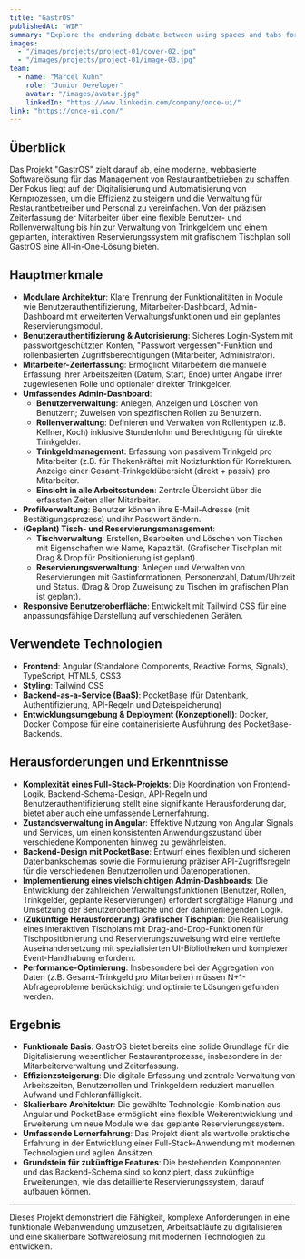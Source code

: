 ```yaml
---
title: "GastrOS"
publishedAt: "WIP"
summary: "Explore the enduring debate between using spaces and tabs for code indentation, and why this choice matters more than you might think."
images:
  - "/images/projects/project-01/cover-02.jpg"
  - "/images/projects/project-01/image-03.jpg"
team:
  - name: "Marcel Kuhn"
    role: "Junior Developer"
    avatar: "/images/avatar.jpg"
    linkedIn: "https://www.linkedin.com/company/once-ui/"
link: "https://once-ui.com/"
---
```


## Überblick

Das Projekt "GastrOS" zielt darauf ab, eine moderne, webbasierte Softwarelösung für das Management von Restaurantbetrieben zu schaffen. Der Fokus liegt auf der Digitalisierung und Automatisierung von Kernprozessen, um die Effizienz zu steigern und die Verwaltung für Restaurantbetreiber und Personal zu vereinfachen. Von der präzisen Zeiterfassung der Mitarbeiter über eine flexible Benutzer- und Rollenverwaltung bis hin zur Verwaltung von Trinkgeldern und einem geplanten, interaktiven Reservierungssystem mit grafischem Tischplan soll GastrOS eine All-in-One-Lösung bieten.

## Hauptmerkmale

* **Modulare Architektur**: Klare Trennung der Funktionalitäten in Module wie Benutzerauthentifizierung, Mitarbeiter-Dashboard, Admin-Dashboard mit erweiterten Verwaltungsfunktionen und ein geplantes Reservierungsmodul.
* **Benutzerauthentifizierung & Autorisierung**: Sicheres Login-System mit passwortgeschützten Konten, "Passwort vergessen"-Funktion und rollenbasierten Zugriffsberechtigungen (Mitarbeiter, Administrator).
* **Mitarbeiter-Zeiterfassung**: Ermöglicht Mitarbeitern die manuelle Erfassung ihrer Arbeitszeiten (Datum, Start, Ende) unter Angabe ihrer zugewiesenen Rolle und optionaler direkter Trinkgelder.
* **Umfassendes Admin-Dashboard**:
    * **Benutzerverwaltung**: Anlegen, Anzeigen und Löschen von Benutzern; Zuweisen von spezifischen Rollen zu Benutzern.
    * **Rollenverwaltung**: Definieren und Verwalten von Rollentypen (z.B. Kellner, Koch) inklusive Stundenlohn und Berechtigung für direkte Trinkgelder.
    * **Trinkgeldmanagement**: Erfassung von passivem Trinkgeld pro Mitarbeiter (z.B. für Thekenkräfte) mit Notizfunktion für Korrekturen. Anzeige einer Gesamt-Trinkgeldübersicht (direkt + passiv) pro Mitarbeiter.
    * **Einsicht in alle Arbeitsstunden**: Zentrale Übersicht über die erfassten Zeiten aller Mitarbeiter.
* **Profilverwaltung**: Benutzer können ihre E-Mail-Adresse (mit Bestätigungsprozess) und ihr Passwort ändern.
* **(Geplant) Tisch- und Reservierungsmanagement**:
    * **Tischverwaltung**: Erstellen, Bearbeiten und Löschen von Tischen mit Eigenschaften wie Name, Kapazität. (Grafischer Tischplan mit Drag & Drop für Positionierung ist geplant).
    * **Reservierungsverwaltung**: Anlegen und Verwalten von Reservierungen mit Gastinformationen, Personenzahl, Datum/Uhrzeit und Status. (Drag & Drop Zuweisung zu Tischen im grafischen Plan ist geplant).
* **Responsive Benutzeroberfläche**: Entwickelt mit Tailwind CSS für eine anpassungsfähige Darstellung auf verschiedenen Geräten.

## Verwendete Technologien

* **Frontend**: Angular (Standalone Components, Reactive Forms, Signals), TypeScript, HTML5, CSS3
* **Styling**: Tailwind CSS
* **Backend-as-a-Service (BaaS)**: PocketBase (für Datenbank, Authentifizierung, API-Regeln und Dateispeicherung)
* **Entwicklungsumgebung & Deployment (Konzeptionell)**: Docker, Docker Compose für eine containerisierte Ausführung des PocketBase-Backends.

## Herausforderungen und Erkenntnisse

* **Komplexität eines Full-Stack-Projekts**: Die Koordination von Frontend-Logik, Backend-Schema-Design, API-Regeln und Benutzerauthentifizierung stellt eine signifikante Herausforderung dar, bietet aber auch eine umfassende Lernerfahrung.
* **Zustandsverwaltung in Angular**: Effektive Nutzung von Angular Signals und Services, um einen konsistenten Anwendungszustand über verschiedene Komponenten hinweg zu gewährleisten.
* **Backend-Design mit PocketBase**: Entwurf eines flexiblen und sicheren Datenbankschemas sowie die Formulierung präziser API-Zugriffsregeln für die verschiedenen Benutzerrollen und Datenoperationen.
* **Implementierung eines vielschichtigen Admin-Dashboards**: Die Entwicklung der zahlreichen Verwaltungsfunktionen (Benutzer, Rollen, Trinkgelder, geplante Reservierungen) erfordert sorgfältige Planung und Umsetzung der Benutzeroberfläche und der dahinterliegenden Logik.
* **(Zukünftige Herausforderung) Grafischer Tischplan**: Die Realisierung eines interaktiven Tischplans mit Drag-and-Drop-Funktionen für Tischpositionierung und Reservierungszuweisung wird eine vertiefte Auseinandersetzung mit spezialisierten UI-Bibliotheken und komplexer Event-Handhabung erfordern.
* **Performance-Optimierung**: Insbesondere bei der Aggregation von Daten (z.B. Gesamt-Trinkgeld pro Mitarbeiter) müssen N+1-Abfrageprobleme berücksichtigt und optimierte Lösungen gefunden werden.

## Ergebnis

* **Funktionale Basis**: GastrOS bietet bereits eine solide Grundlage für die Digitalisierung wesentlicher Restaurantprozesse, insbesondere in der Mitarbeiterverwaltung und Zeiterfassung.
* **Effizienzsteigerung**: Die digitale Erfassung und zentrale Verwaltung von Arbeitszeiten, Benutzerrollen und Trinkgeldern reduziert manuellen Aufwand und Fehleranfälligkeit.
* **Skalierbare Architektur**: Die gewählte Technologie-Kombination aus Angular und PocketBase ermöglicht eine flexible Weiterentwicklung und Erweiterung um neue Module wie das geplante Reservierungssystem.
* **Umfassende Lernerfahrung**: Das Projekt dient als wertvolle praktische Erfahrung in der Entwicklung einer Full-Stack-Anwendung mit modernen Technologien und agilen Ansätzen.
* **Grundstein für zukünftige Features**: Die bestehenden Komponenten und das Backend-Schema sind so konzipiert, dass zukünftige Erweiterungen, wie das detaillierte Reservierungssystem, darauf aufbauen können.

---

Dieses Projekt demonstriert die Fähigkeit, komplexe Anforderungen in eine funktionale Webanwendung umzusetzen, Arbeitsabläufe zu digitalisieren und eine skalierbare Softwarelösung mit modernen Technologien zu entwickeln.